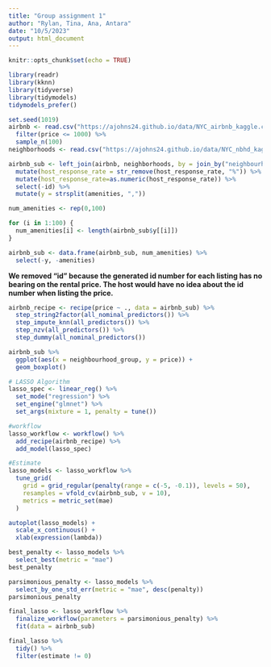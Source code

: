 ```yaml
---
title: "Group assignment 1"
author: "Rylan, Tina, Ana, Antara"
date: "10/5/2023"
output: html_document
---
```


```r
knitr::opts_chunk$set(echo = TRUE)
```

```r
library(readr)
library(kknn)
library(tidyverse)
library(tidymodels)
tidymodels_prefer()
```


```r
set.seed(1019)
airbnb <- read.csv("https://ajohns24.github.io/data/NYC_airbnb_kaggle.csv") %>% 
  filter(price <= 1000) %>% 
  sample_n(100)
neighborhoods <- read.csv("https://ajohns24.github.io/data/NYC_nbhd_kaggle.csv")
```

```r
airbnb_sub <- left_join(airbnb, neighborhoods, by = join_by("neighbourhood_cleansed" == "neighbourhood")) %>% 
  mutate(host_response_rate = str_remove(host_response_rate, "%")) %>% 
  mutate(host_response_rate=as.numeric(host_response_rate)) %>% 
  select(-id) %>% 
  mutate(y = strsplit(amenities, ","))

num_amenities <- rep(0,100)

for (i in 1:100) {
  num_amenities[i] <- length(airbnb_sub$y[[i]])
}

airbnb_sub <- data.frame(airbnb_sub, num_amenities) %>% 
  select(-y, -amenities)
```
**We removed "id" because the generated id number for each listing has no bearing on the rental price. The host would have no idea about the id number when listing the price.**


```r
airbnb_recipe <- recipe(price ~ ., data = airbnb_sub) %>% 
  step_string2factor(all_nominal_predictors()) %>% 
  step_impute_knn(all_predictors()) %>% 
  step_nzv(all_predictors()) %>%
  step_dummy(all_nominal_predictors())
```

```r
airbnb_sub %>% 
  ggplot(aes(x = neighbourhood_group, y = price)) +
  geom_boxplot()
```

```r
# LASSO Algorithm
lasso_spec <- linear_reg() %>%             
  set_mode("regression") %>% 
  set_engine("glmnet") %>%                 
  set_args(mixture = 1, penalty = tune())

#workflow
lasso_workflow <- workflow() %>% 
  add_recipe(airbnb_recipe) %>% 
  add_model(lasso_spec)

#Estimate
lasso_models <- lasso_workflow %>% 
  tune_grid(
    grid = grid_regular(penalty(range = c(-5, -0.1)), levels = 50),  
    resamples = vfold_cv(airbnb_sub, v = 10),   
    metrics = metric_set(mae)
  )
```

```r
autoplot(lasso_models) + 
  scale_x_continuous() + 
  xlab(expression(lambda))

best_penalty <- lasso_models %>% 
  select_best(metric = "mae")
best_penalty

parsimonious_penalty <- lasso_models %>% 
  select_by_one_std_err(metric = "mae", desc(penalty))
parsimonious_penalty
```

```r
final_lasso <- lasso_workflow %>% 
  finalize_workflow(parameters = parsimonious_penalty) %>% 
  fit(data = airbnb_sub)

final_lasso %>% 
  tidy() %>% 
  filter(estimate != 0)
```
